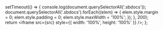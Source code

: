 
<Meta title="Core/Bundle analysis" />

  setTimeout(() => {
    console.log(document.querySelectorAll('.sbdocs'));
    document.querySelectorAll('.sbdocs').forEach((elem) => {
      elem.style.margin = 0;
      elem.style.padding = 0;
      elem.style.maxWidth = '100%';
    });
  }, 200);
  return <iframe src={src} style={{ width: '100%', height: '100%' }} />;
};

<FullscreenIframe src="https://vernite.github.io/frontend/report" />
